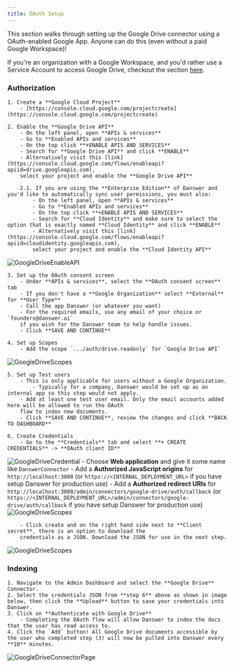```yaml
---
title: OAuth Setup
---
```


This section walks through setting up the Google Drive connector using a OAuth-enabled Google App.
Anyone can do this (even without a paid Google Workspace)!

If you're an organization with a Google Workspace, and you'd rather use a Service Account to access Google Drive, 
checkout the section [here](/connectors/google_drive/service_account). 

### Authorization
    1. Create a **Google Cloud Project**
        - [https://console.cloud.google.com/projectcreate](https://console.cloud.google.com/projectcreate)

    2. Enable the **Google Drive API**
        - On the left panel, open **APIs & services**
        - Go to **Enabled APIs and services**
        - On the top click **+ENABLE APIS AND SERVICES**
        - Search for **Google Drive API** and click **ENABLE**
        - Alternatively visit this [link](https://console.cloud.google.com/flows/enableapi?apiid=drive.googleapis.com),
        select your project and enable the **Google Drive API**

        2.1. If you are using the **Enterprise Edition** of Danswer and you'd like to automatically sync user permissions, you must also:
            - On the left panel, open **APIs & services**
            - Go to **Enabled APIs and services**
            - On the top click **+ENABLE APIS AND SERVICES**
            - Search for **Cloud Identity** and make sure to select the option that is exactly named **Cloud Identity** and click **ENABLE**
            - Alternatively visit this [link](https://console.cloud.google.com/flows/enableapi?apiid=cloudidentity.googleapis.com),
            select your project and enable the **Cloud Identity API**

![GoogleDriveEnableAPI](/images/connectors/google_drive/GoogleDriveEnableAPI.png)

    3. Set up the OAuth consent screen
        - Under **APIs & services**, select the **OAuth consent screen** tab
        - If you don't have a **Google Organization** select **External** for **User Type**
        - Call the app Danswer (or whatever you want)
        - For the required emails, use any email of your choice or `founders@danswer.ai`
        if you wish for the Danswer team to help handle issues.
        - Click **SAVE AND CONTINUE**

    4. Set up Scopes
        - Add the scope `.../auth/drive.readonly` for `Google Drive API`
![GoogleDriveScopes](/images/connectors/google_drive/GoogleDriveScopes.png)

    5. Set up Test users
        - This is only applicable for users without a Google Organization.
            - Typically for a company, Danswer would be set up as an internal app so this step would not apply.
        - Add at least one test user email. Only the email accounts added here will be allowed to run the OAuth
        flow to index new documents.
        - Click **SAVE AND CONTINUE**, review the changes and click **BACK TO DASHBOARD**

    6. Create Credentials
        - Go to the **Credentials** tab and select **+ CREATE CREDENTIALS** -> **OAuth client ID**
![GoogleDriveCredential](/images/connectors/google_drive/GoogleDriveCredential.png)
        - Choose **Web application** and give it some name like `DanswerConnector`
        - Add a **Authorized JavaScript origins** for `http://localhost:3000` (or `https://<INTERNAL_DEPLOYMENT_URL>` if you have setup Danswer for production use)
        - Add a **Authorized redirect URIs** for `http://localhost:3000/admin/connectors/google-drive/auth/callback` (or `https://<INTERNAL_DEPLOYMENT_URL>/admin/connectors/google-drive/auth/callback` if you have setup Danswer for production use)
![GoogleDriveScopes](/images/connectors/google_drive/DriveCredentials.png)

        - Click create and on the right hand side next to **Client secret**, there is an option to download the
        credentials as a JSON. Download the JSON for use in the next step.
![GoogleDriveScopes](/images/connectors/google_drive/DriveDownloadCredentials.png)

### Indexing
    1. Navigate to the Admin Dashboard and select the **Google Drive** Connector.
    2. Select the credentials JSON from **step 6** above as shown in image below, then click the **Upload** button to save your credentials into Danswer. 
    3. Click on **Authenticate with Google Drive**
        - Completing the OAuth flow will allow Danswer to index the docs that the user has read access to.
    4. Click the `Add` button! All Google Drive documents accessible by the user who completed step (3) will now be pulled into Danswer every **10** minutes.

![GoogleDriveConnectorPage](/images/connectors/google_drive/GoogleDriveConnectorPage.png)